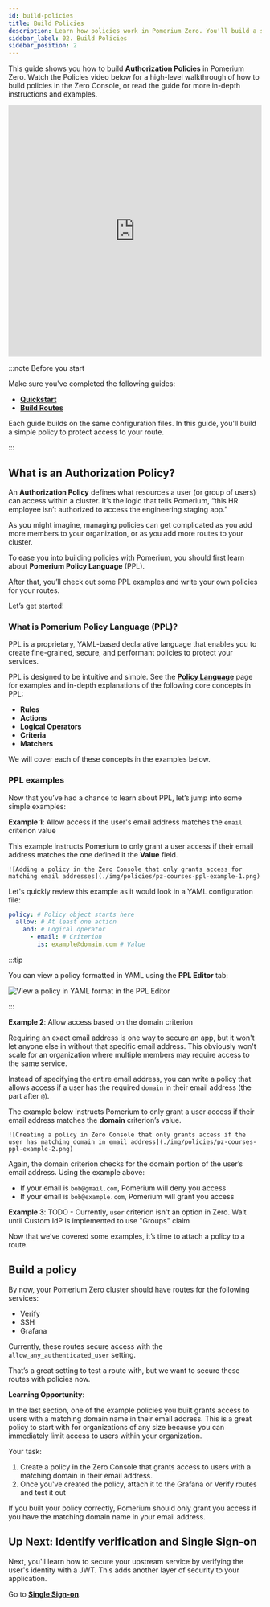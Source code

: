 ```yaml
---
id: build-policies
title: Build Policies
description: Learn how policies work in Pomerium Zero. You'll build a simple authorization policy that protects access to Grafana.
sidebar_label: 02. Build Policies
sidebar_position: 2
---
```


This guide shows you how to build **Authorization Policies** in Pomerium Zero. Watch the Policies video below for a high-level walkthrough of how to build policies in the Zero Console, or read the guide for more in-depth instructions and examples.

<iframe
  width="100%"
  height="500"
  src="https://www.youtube.com/embed/lRpkd20psbk?si=IZj3kIV-t7gbVui5"
  title="YouTube video player"
  frameborder="0" allow="accelerometer; autoplay; clipboard-write; encrypted-media; gyroscope; picture-in-picture; web-share"
  referrerpolicy="strict-origin-when-cross-origin"
  allowfullscreen></iframe>

:::note Before you start

Make sure you've completed the following guides:

- [**Quickstart**](/docs/quickstart)
- [**Build Routes**](/docs/courses/zero-fundamentals/build-routes)

Each guide builds on the same configuration files. In this guide, you'll build a simple policy to protect access to your route.

:::

## What is an Authorization Policy?

An **Authorization Policy** defines what resources a user (or group of users) can access within a cluster. It’s the logic that tells Pomerium, “this HR employee isn’t authorized to access the engineering staging app.”

As you might imagine, managing policies can get complicated as you add more members to your organization, or as you add more routes to your cluster.

To ease you into building policies with Pomerium, you should first learn about **Pomerium Policy Language** (PPL).

After that, you’ll check out some PPL examples and write your own policies for your routes.

Let’s get started!

### What is Pomerium Policy Language (PPL)?

PPL is a proprietary, YAML-based declarative language that enables you to create fine-grained, secure, and performant policies to protect your services.

PPL is designed to be intuitive and simple. See the [**Policy Language**](/docs/capabilities/policy-language) page for examples and in-depth explanations of the following core concepts in PPL:

- **Rules**
- **Actions**
- **Logical Operators**
- **Criteria**
- **Matchers**

We will cover each of these concepts in the examples below.

### PPL examples

Now that you’ve had a chance to learn about PPL, let’s jump into some simple examples:

**Example 1**: Allow access if the user's email address matches the `email` criterion value

This example instructs Pomerium to only grant a user access if their email address matches the one defined it the **Value** field.

    ![Adding a policy in the Zero Console that only grants access for matching email addresses](./img/policies/pz-courses-ppl-example-1.png)

Let's quickly review this example as it would look in a YAML configuration file:

```yaml
policy: # Policy object starts here
  allow: # At least one action
    and: # Logical operator
      - email: # Criterion
        is: example@domain.com # Value
```

:::tip

You can view a policy formatted in YAML using the **PPL Editor** tab:

![View a policy in YAML format in the PPL Editor](./img/policies/pz-courses-ppl-editor.png)

:::


**Example 2**: Allow access based on the domain criterion

Requiring an exact email address is one way to secure an app, but it won't let anyone else in without that specific email address. This obviously won't scale for an organization where multiple members may require access to the same service.

Instead of specifying the entire email address, you can write a policy that allows access if a user has the required `domain` in their email address (the part after `@`).

The example below instructs Pomerium to only grant a user access if their email address matches the **domain** criterion’s value.

    ![Creating a policy in Zero Console that only grants access if the user has matching domain in email address](./img/policies/pz-courses-ppl-example-2.png)

Again, the domain criterion checks for the domain portion of the user’s email address. Using the example above:

- If your email is `bob@gmail.com`, Pomerium will deny you access
- If your email is `bob@example.com`, Pomerium will grant you access

**Example 3**: TODO - Currently, `user` criterion isn't an option in Zero. Wait until Custom IdP is implemented to use "Groups" claim

Now that we’ve covered some examples, it’s time to attach a policy to a route.

## Build a policy

By now, your Pomerium Zero cluster should have routes for the following services:

- Verify
- SSH
- Grafana

Currently, these routes secure access with the `allow_any_authenticated_user` setting.

That’s a great setting to test a route with, but we want to secure these routes with policies now.

**Learning Opportunity**:

In the last section, one of the example policies you built grants access to users with a matching domain name in their email address. This is a great policy to start with for organizations of any size because you can immediately limit access to users within your organization.

Your task:

1. Create a policy in the Zero Console that grants access to users with a matching domain in their email address.
1. Once you've created the policy, attach it to the Grafana or Verify routes and test it out

If you built your policy correctly, Pomerium should only grant you access if you have the matching domain name in your email address.

## Up Next: Identify verification and Single Sign-on

Next, you'll learn how to secure your upstream service by verifying the user's identity with a JWT. This adds another layer of security to your application.

Go to [**Single Sign-on**](/docs/courses/zero-fundamentals/single-sign-on).


